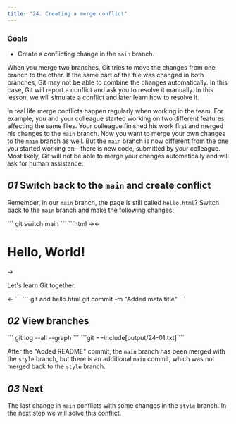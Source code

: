 ```yaml
---
title: "24. Creating a merge conflict"
---
```


### Goals

- Create a conflicting change in the `main` branch.

When you merge two branches, Git tries to move the changes from one branch to the other. If the same part of the file was changed in both branches, Git may not be able to combine the changes automatically. In this case, Git will report a conflict and ask you to resolve it manually. In this lesson, we will simulate a conflict and later learn how to resolve it.

In real life merge conflicts happen regularly when working in the team. For example, you and your colleague started working on two different features, affecting the same files. Your colleague finished his work first and merged his changes to the `main` branch. Now you want to merge your own changes to the `main` branch as well. But the `main` branch is now different from the one you started working on—there is new code, submitted by your colleague. Most likely, Git will not be able to merge your changes automatically and will ask for human assistance.

## _01_ Switch back to the `main` and create conflict

Remember, in our `main` branch, the page is still called `hello.html`? Switch back to the `main` branch and make the following changes:

<Run no_title={true}>
```
git switch main
```
</Run>

<File file="hello.html">
```html
<!-- Author: Alexander Shvets (alex@githowto.com) -->
<html>
  <head>
    →<title>Hello World Page</title>←
  </head>
  <body>
    <h1>Hello, World!</h1>
    →<p>Let's learn Git together.</p>←
  </body>
</html>
```
</File>

<Run>
```
git add hello.html
git commit -m "Added meta title"
```
</Run>

## _02_ View branches

<Run>
```
git log --all --graph
```
</Run>

<Output>
```git
==include[output/24-01.txt]
```
</Output>

After the "Added README" commit, the `main` branch has been merged with the `style` branch, but there is an additional `main` commit, which was not merged back to the `style` branch.

## _03_ Next

The last change in `main` conflicts with some changes in the `style` branch. In the next step we will solve this conflict.
